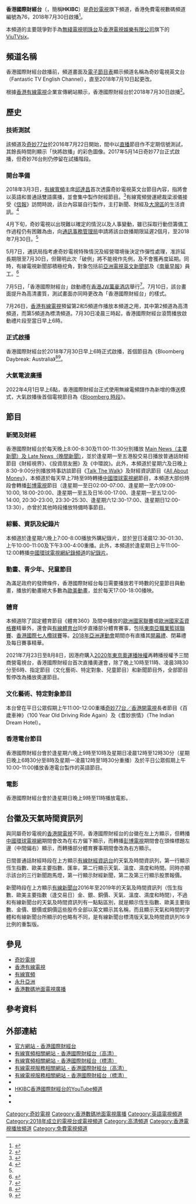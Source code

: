 {{not|國際台|香港國際衛視}}

{{頻道資訊
| 頻道名稱        = 香港國際財經台<br><small>{{lang|en|Hong Kong International Business Channel}}</small>
| 頻道圖片檔案    = HKIBC logo.png
| 頻道圖片尺寸    = 
| 頻道圖片名稱    =
| 所屬國家或地區  = {{HKG}}
| 總部所在        = {{HKG}}[[荃灣|荃灣]]
| 播放地區        = {{HKG}}<br>{{MAC}}<br>{{CHN}}广东省部分地区
| 試播日期        = 
| 開播日期        = 2018年7月30日（固網）<br>2022年4月1日上午6時（地面）
| 頻道語言        = [[英語|英語]]、[[普通話|普通話]]（部分）、[[粵語|粵語]]（僅限於雙語廣播節目）
| 頻道類別        = 綜合
| 視頻格式        = 數碼（[[DTMB|DTMB]]）：[[1080i|1080i]] [[16:9|16:9]]（[[高清電視|高清]]）<br>數碼（[[有線電視|有線電視]]，[[PAL制式|PAL]]）：[[576i|576i]] [[縱橫比_(圖像)|4:3]]（[[標清電視|標清]]）
| 收視率          =
| 收視率調查時間  
| 收視率資料來源   =
| 頻道口號        = 
| 擁有者          = [[奇妙電視|奇妙電視]]
| 持股者          =
| 前頻道名稱      =
| 被取代名稱      =
| 集團同類頻道    = [[香港開電視|香港開電視]]
| 頻道官方網站    = http://www.hkibchannel.com.hk/index.html
| 重播服務頻道    =
| 數位電視供應商01 = [[香港數碼地面電視廣播|香港免費電視]]
| 數位電視頻道數01 = 76頻道
| 有線電視供應商01 = 大部份大廈、屋邨、屋苑公共天線
| 有線電視頻道數01 = 76頻道（數碼高清）
| 有線電視供應商02 = [[香港有線電視|香港有線電視]]
| 有線電視頻道數02 = 2頻道（高清）<br>5頻道（標清）
}}

'''香港國際財經台'''（{{lang-en|'''Hong Kong International Business Channel'''}}，簡稱'''HKIBC'''）是[[奇妙電視|奇妙電視]]旗下頻道，香港免費電視數碼頻道編號為76，2018年7月30日啟播<ref name="fantv20180506">{{cite web|title=奇妙英文台限月底啟播 新聞部忙挖角|url=https://news.mingpao.com/pns/dailynews/web_tc/article/20180506/s00002/1525543203135|publisher=明報|date=2018-05-06|accessdate=2018-05-07|archive-date=2018-05-08|archive-url=https://web.archive.org/web/20180508185422/https://news.mingpao.com/pns/dailynews/web_tc/article/20180506/s00002/1525543203135|dead-url=no}}</ref>。

本頻道的主要競爭對手為[[無綫電視|無綫電視]][[明珠台|明珠台]]及[[香港電視娛樂有限公司|香港電視娛樂有限公司]]旗下的[[ViuTVsix|ViuTVsix]]。

==頻道名稱==
香港國際財經台啟播前，頻道畫面及[[電子節目表|電子節目表]]顯示頻道名稱為奇妙電視英文台（Fantastic TV English Channel），直至2018年7月10日起更改。

根據[[香港有線電視|香港有線電視]]企業宣傳網站顯示，香港國際財經台於2018年7月30日啟播<ref>{{cite web|title=香港國際財經台 Hong Kong International Business Channel（免費電視76台）於7月30日以英語及普通話啟播|url=http://www.21126888.com/bulkemail/Bulkemail_2018_07.html|publisher=HKCE|date=2018-06-29|access-date=2018-07-01|archive-url=https://web.archive.org/web/20180701140221/http://www.21126888.com/bulkemail/Bulkemail_2018_07.html|archive-date=2018-07-01|dead-url=yes}}</ref>。

==歷史==
===技術測試===

{{seealso|奇妙電視#技術測試}}

該頻道及[[奇妙77台|奇妙77台]]於2016年7月22日開始，間中以[[直播|直播]]節目作不定期信號測試，其餘長時間則顯示「快將啟播」的彩色圖像。2017年5月14日奇妙77台正式啟播，但奇妙76台則仍停留在試播階段。

===開台準備===
2018年3月3日，[[有線寬頻|有線寬頻]]主席[[邱達昌|邱達昌]]首次透露奇妙電視英文台節目內容，指將會以英語和普通話雙語廣播，並會集中製作財經節目。<ref>{{cite news|url=http://cablenews.i-cable.com/ci/videopage/news/522607/%E5%8D%B3%E6%99%82%E6%96%B0%E8%81%9E/%E9%82%B1%E6%8C%87%E5%B0%8D%E6%9C%89%E7%B7%9A%E9%9B%BB%E8%A6%96%E6%9C%AA%E4%BE%86%E7%99%BC%E5%B1%95%E6%9C%89%E4%BF%A1%E5%BF%83|title=邱指對有線電視未來發展有信心|work=[[有線新聞|有線新聞]] |date=2018年3月3日}}{{zh-yue}}</ref>有線寬頻營運總裁梁淑儀接受《[[信報|信報]]》訪問時說，該台內容屬自行製作，主打新聞、財經及[[粵港澳大灣區|大灣區]]的生活資訊。<ref>{{cite web|title=奇妙英文台限月底啟播 新聞部忙挖角|url=https://news.mingpao.com/pns/dailynews/web_tc/article/20180506/s00002/1525543203135|publisher=明報|date=2018-05-06}}</ref>

4月下旬，奇妙電視以出現難以確定的情況以及人事變動，雖已採取行動但籌備工作過程仍有困難為由，向[[通訊事務管理局|通訊事務管理局]]申請將該台啟播期限延遲2個月，至2018年7月30日。<ref name="hk010507"/>

5月7日，通訊局指考慮奇妙電視特殊情況及經營環境後決定作彈性處理，准許延長期限至7月30日，但聲明此次「破例」將不能視作先例，及不會獲再度延期。同時，有線電視新聞部積極挖角，對象包括前[[亞洲電視|亞洲電視]][[亞視新聞|英文新聞部]]及《[[南華早報|南華早報]]》員工。<ref name="hk010507">{{cite web|url=https://www.hk01.com/article/185842/|title=奇妙稱人事變動難籌備英文台　通訊局破例延遲2個月啟播|publisher=香港01|date=2018-05-07}}</ref>

7月5日，「香港國際財經台」啟動禮在[[香港JW萬豪酒店|香港JW萬豪酒店]]舉行<ref name="hk010705">{{cite web|url=https://www.hk01.com/社會新聞/207250/|title=奇妙電視英文台月底啟播　董事趙應春：大灣區將為重點|publisher=香港01|date=2018-07-05}}</ref>。7月10日，該台畫面提升為高清畫質，測試畫面亦同時更改為「香港國際財經台」的樣式。

7月26日，[[香港有線電視|香港有線電視]]預留第2和5頻道作播放本頻道之用，其中第2頻道為高清頻道，而第5頻道為標清頻道。7月30日凌晨三時起，香港國際財經台滾筒播放啟動禮片段至當日早上6時。

===正式啟播===
香港國際財經台於2018年7月30日早上6時正式啟播，首個節目為《Bloomberg Daybreak: Australia》<ref>{{cite web |title=香港國際財經台（高清）節目表 |url=http://epg.i-cable.com/new/ch_content.php?ch=002 |publisher=[[有線寬頻|有線寬頻]] |accessdate=2018-07-27 |archive-date=2018-07-27 |archive-url=https://web.archive.org/web/20180727085043/http://epg.i-cable.com/new/ch_content.php?ch=002 |dead-url=no }}</ref><ref>{{cite web |title=香港國際財經台（標清）節目表 |url=http://epg.i-cable.com/new/ch_content.php?ch=005 |publisher=[[有線寬頻|有線寬頻]] |accessdate=2018-07-27 |archive-date=2018-07-27 |archive-url=https://web.archive.org/web/20180727085221/http://epg.i-cable.com/new/ch_content.php?ch=005 |dead-url=no }}</ref>。

=== 大氣電波廣播 ===
2022年4月1日早上6點，香港國際財經台正式使用無線電頻譜作為新增的傳送模式，大氣啟播後首個電視節目為《[[彭博電視|Bloomberg 時段]]》。

==節目==
{{see|香港國際財經台節目列表}}
===新聞及財經===
{{main|香港有線新聞|香港國際財經台節目列表#新聞節目}}
香港國際財經台於每天晚上8:00-8:30及11:00-11:30分別播放 
[[香港國際財經台主要新聞、晚間新聞|Main News（主要新聞）及 Late News（晚間新聞）]]，並於逢星期一至五港股交易日播放普通話財經節目《財經視界》、《投資朋友圈》及《中環說》。此外，本頻道於星期六及日晚上8:30-9:00分別播放時事訪談節目《[[Talk_The_Walk|Talk The Walk]]》及財經資訊節目《[[All_About_Money|All About Money]]》，本頻道於每天早上7時至9時轉播[[中國環球電視網_(頻道)|中國環球電視網]]節目，本頻道大部份時段會轉播[[彭博電視|彭博電視]]節目（逢星期一至日02:00-07:00、逢星期一至六09:00-10:00, 18:00-20:00、逢星期一至五及日16:00-17:00、逢星期一至五12:00-14:00, 20:30-23:00, 23:30-25:30、逢星期六12:30-17:00、逢星期日12:00-13:30），亦曾於其他時段播放特備時事節目。

===綜藝、資訊及紀錄片===
{{main|香港國際財經台節目列表#綜藝、資訊及紀錄片}}
本頻道於逢星期六晚上7:00-8:00播放外購紀錄片，並於翌日凌晨12:30-01:30、上午10:00-11:00及下午3:00-4:00重播。此外，本頻道於逢星期日上午11:00-12:00轉播[[中國環球電視網紀錄頻道|中國環球電視網紀錄頻道]]的[[紀錄片|紀錄片]]。
===動畫、青少年、兒童節目===
{{main|奇妙電視外購動畫列表}}
為滿足政府的發牌條件，香港國際財經台每日需要播放若干時數的兒童節目與動畫，播放的動畫絕大多數為[[歐美動畫|歐美動畫]]，並於每天17:00-18:00播映。
===體育===
{{main|香港有線體育有限公司|奇妙電視體育節目列表}}
本頻道除了固定體育節目《體育360》及間中播放的[[歐洲國家聯賽|歐洲國家聯賽]]或[[歐洲國家盃|歐洲國家盃資格賽]]精華外，還會與[[有線體育台|有線體育台]]同步直播部分體育賽事，包括[[東南亞職業籃球聯賽|東南亞職業籃球聯賽]]、[[香港國際七人欖球賽|香港國際七人欖球賽]]等。[[2018年亞洲運動會|2018年亞洲運動會]]期間亦有直播其[[2018年亞洲運動會開幕式|開幕禮]]、閉幕禮及每日賽事精華。

2021年7月23日至8月8日，因港府購入[[2020年夏季奧林匹克運動會|2020年東京奧運]][[2020年夏季奧林匹克運動會轉播商列表|播映權]]再轉播授權予三間商營電視台，香港國際財經台首次直播奧運會，除了晚上10時至11時、凌晨3時30分至6時、指定節目（文化藝術、特定對象、兒童節目）和新聞節目外，全部節目暫停改為播放奧運節目。

===文化藝術、特定對象節目===
本台曾在平日公眾假期上午11:00-12:00重播[[香港開電視|奇妙77台／香港開電視]]長者節目《百歲車神》（100 Year Old Driving Ride Again）及《耆妙旅情》（The Indian Dream Hotel）。

===香港電台節目===
{{main|香港電台電視節目列表}}
香港國際財經台會於逢星期六晚上9時至10時及星期日凌晨12時至12時30分（星期日晚上6時30分至8時及星期一凌晨12時至1時30分重播）及於平日公眾假期上午10:00-11:00播放香港電台製作的英語節目。
===電影===
{{main|香港國際財經台節目列表#電影}}
香港國際財經台會於逢星期日晚上9時至11時播放電影。

==台徽及天氣時間資訊列==
與同屬奇妙電視的[[香港開電視|香港開電視]]不同，香港國際財經台的台徽在左上方顯示，但轉播[[中國環球電視網_(頻道)|中國環球電視網]]期間會改為在右方偏下顯示，而轉播[[彭博電視|彭博電視]]期間會在頭條標題左邊（中間偏右）顯示，而轉播部分體育賽事期間會改為右方顯示。

日間普通話財經時段在上方顯示[[有線財經資訊台|有線財經資訊台]]的天氣及時間資訊列，第一行顯示恆生指數、歐美主要指數、匯率，第二行顯示天氣、溫度、濕度和時間。同時亦顯示該台的三行新聞跑馬燈，第一行顯示財經新聞，第二及第三行顯示股票報價。

新聞時段在上方顯示[[有線新聞台|有線新聞台]]2016年至2019年的天氣及時間資訊列（恆生指數、歐美主要指數（逢交易日）金、銀、銅價、天氣、溫度、濕度和時間），不過和有線新聞台的天氣及時間資訊列有一點點區別，就是顯示恆生指數、歐美主要指數、金價、銀價或銅價這些股市全部以英文顯示其名稱，而且顯示天氣和時間的字體和有線新聞台所顯示的也略有不同，是有線新聞台標清版天氣及時間資訊列16:9比例的重製版。

==參見==

*[[奇妙電視|奇妙電視]]
*[[香港有線電視|香港有線電視]]
*[[有線寬頻|有線寬頻]]
*[[永升亞洲|永升亞洲]]
*[[香港數碼地面電視廣播|香港數碼地面電視廣播]]

==參考資料==
{{Reflist|2}}

==外部連結==
*[http://www.hkibchannel.com.hk/ 官方網站 - 香港國際財經台] {{Wayback|url=http://www.hkibchannel.com.hk/ |date=20180803194215 }}
*[http://epg.i-cable.com/new/ch_content.php?ch=002 有線寬頻相關網站 - 香港國際財經台（高清）] {{Wayback|url=http://epg.i-cable.com/new/ch_content.php?ch=002 |date=20180727085043 }}
*[http://epg.i-cable.com/new/ch_content.php?ch=005 有線寬頻相關網站 - 香港國際財經台（標清）] {{Wayback|url=http://epg.i-cable.com/new/ch_content.php?ch=005 |date=20180727085221 }}
*[http://www.cabletv.com.hk/ct/cabletv.php?id=11&cid=268 有線電視服務相關網站 - 香港國際財經台（高清）] {{Wayback|url=http://www.cabletv.com.hk/ct/cabletv.php?id=11&cid=268 |date=20180730110904 }}
*[http://www.cabletv.com.hk/ct/cabletv.php?id=1&cid=267 有線電視服務相關網站 - 香港國際財經台（標清）] {{Wayback|url=http://www.cabletv.com.hk/ct/cabletv.php?id=1&cid=267 |date=20180730110950 }}
*{{facebook|hkibcnews|香港國際財經台}}
*[https://www.youtube.com/channel/UCtfhNipx9aLOWCB1PWzbHvw HKIBC香港國際財經台的YouTube頻道]
*{{instagram|hkibcnews|香港國際財經台}}
*{{twitter|officialHKIBC|香港國際財經台}}
{{香港地面電視頻道}}
{{香港有線電視頻道}}

[[Category:奇妙電視|Category:奇妙電視]]
[[Category:香港數碼地面電視廣播|Category:香港數碼地面電視廣播]]
[[Category:英語電視頻道|Category:英語電視頻道]]
[[Category:2018年成立的電視台或電視頻道|Category:2018年成立的電視台或電視頻道]]
[[Category:高清頻道|Category:高清頻道]]
[[Category:香港電視播放頻道|Category:香港電視播放頻道]]
[[Category:免費電視頻道|Category:免費電視頻道]]